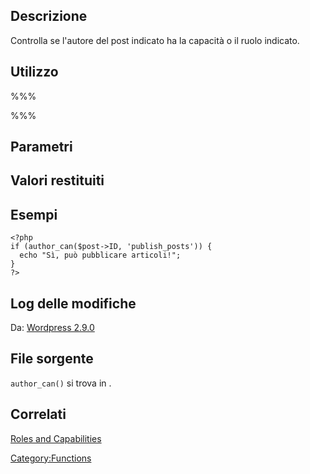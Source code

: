 {{Languages|
{{en|Function Reference/author_can}}
{{it|Riferimento funzioni/author_can}}
}}

== Descrizione ==

Controlla se l'autore del post indicato ha la capacità o il ruolo indicato.

== Utilizzo ==

%%% <?php author_can( $post, $capability ); ?> %%%

== Parametri ==

{{it:Parameter|$post|mixed|ID del post oppure oggetto Post.}}
{{it:Parameter|$capability|string|Nome della capacità o del ruolo.}}

== Valori restituiti ==
{{it:Return||boolean|Se l'autore ha la capacità o il ruolo indicato.}}

== Esempi ==

<pre>
<?php
if (author_can($post->ID, 'publish_posts')) {
  echo "Sì, può pubblicare articoli!";
}
?>
</pre>

== Log delle modifiche ==

Da: [[Version  2.9|Wordpress 2.9.0]]

== File sorgente ==

<code>author_can()</code> si trova in {{Trac|wp-includes/capabilities.php}}.

== Correlati ==

[[Roles and Capabilities]]

{{it:Tag Footer}}

[[Category:Functions]]